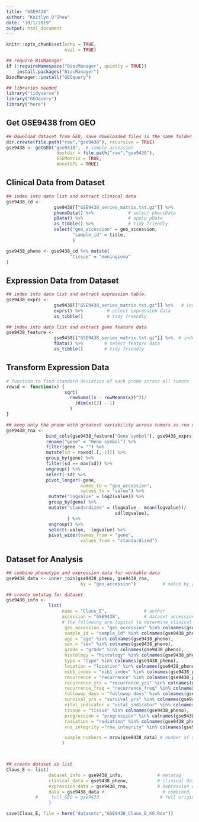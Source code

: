 ```yaml
---
title: "GSE9438"
author: "Kaitlyn O'Shea"
date: "10/1/2019"
output: html_document
---
```



```r
knitr::opts_chunk$set(echo = TRUE,
                      eval = TRUE)
```

```r
## require BioManager
if (!requireNamespace("BiocManager", quietly = TRUE))
    install.packages("BiocManager")
BiocManager::install("GEOquery") 
```

```r
## libraries needed
library("tidyverse")
library("GEOquery")
library("here")
```

## Get GSE9438 from GEO
```r
## Download dataset from GEO, save downloaded files in the same folder as this .Rmd file.
dir.create(file.path("raw","gse9438"), recursive = TRUE)
gse9438 <- getGEO("gse9438",  # sample accession 
                   destdir = file.path("raw","gse9438"),
                   GSEMatrix = TRUE,
                   AnnotGPL = TRUE)
```

## Clinical Data from Dataset
```r
## index into data list and extract clinical data
gse9438_cd <-
                  gse9438[["GSE9438_series_matrix.txt.gz"]] %>%           # index into list 
                  phenoData() %>%             # select phenoData
                  pData() %>%                 # apply pData
                  as_tibble() %>%             # tidy friendly
                  select("geo_accession" = geo_accession,
                         "sample_id" = title,
                         ) 

gse9438_pheno <- gse9438_cd %>% mutate(
                        "tissue" = "meningioma"
)
```

## Expression Data from Dataset
```r
## index into data list and extract expression table.
gse9438_exprs <- 
                  gse9438[["GSE9438_series_matrix.txt.gz"]] %>%   # index into list 
                  exprs() %>%         # select expression data
                  as_tibble()         # tidy friendly

## index into data list and extract gene feature data
gse9438_feature <- 
                  gse9438[["GSE9438_series_matrix.txt.gz"]] %>%  # index into list 
                  fData() %>%        # select feature data
                  as_tibble()        # tidy friendly
```

## Transform Expression Data
``` r
# function to find standard deviation of each probe across all tumors
rowsd <- function(x) {
                      sqrt(
                        rowSums((x - rowMeans(x))^2)/
                          (dim(x)[2] - 1)
                        )
}

## keep only the probe with greatest variability across tumors as rna variable and gene names
gse9438_rna <-
               bind_cols(gse9438_feature["Gene symbol"], gse9438_exprs) %>%    # add gene name to expression data
               rename("gene" = "Gene symbol") %>%                              # rename name variable as 'gene' 
               filter(gene != "") %>%                                          # keep only data for named genes
               mutate(sd = rowsd(.[,-1])) %>%                                  # calculate sd for each probe, index out gene name
               group_by(gene) %>%                                              # group probes by gene
               filter(sd == max(sd)) %>%                                       # keep the probe with the max variation for each gene
               ungroup() %>%                                                   # ungroup by genes 
               select(-sd) %>%                                                 # select all but sd column
               pivot_longer(-gene,                                             # do not group by gene 
                            names_to = "geo_accession",                        # 'key' via gather
                            values_to = "value") %>%                          
                mutate("logvalue" = log2(value)) %>%                           # log2 transform expression for variance stabilization 
                group_by(gene) %>%                                             # standardize for cross data set comparison
                mutate("standardized" = (logvalue - mean(logvalue))/           # center at mean for gene 
                                         sd(logvalue),                         # scale by sd for gene
                       ) %>%
                ungroup() %>%                                                  # ungroup by genes 
                select(-value, -logvalue) %>%                                  # select all but sd column
                pivot_wider(names_from = "gene",                               # final format genes as rows
                            values_from = "standardized")                      # final format expression across accession as columns  
```

## Dataset for Analysis
```r
## combine phenotype and expression data for workable data
gse9438_data <- inner_join(gse9438_pheno, gse9438_rna, 
                            by = "geo_accession")          # match by accession

## create metatag for dataset
gse9438_info <-  
                list(
                     name = "Claus_E",              # author
                     accession = "GSE9438",         # dataset accession 
                     # the following are logical to determine clinical data available for dataset
                      geo_accession = "geo_accession" %in% colnames(gse9438_pheno),
                      sample_id = "sample_id" %in% colnames(gse9438_pheno),
                      age = "age" %in% colnames(gse9438_pheno),
                      sex = "sex" %in% colnames(gse9438_pheno),
                      grade = "grade" %in% colnames(gse9438_pheno),
                      histology = "histology" %in% colnames(gse9438_pheno),
                      type = "type" %in% colnames(gse9438_pheno),
                      location = "location" %in% colnames(gse9438_pheno),
                      mib1_index = "mib1_index" %in% colnames(gse9438_pheno),
                      recurrence = "recurrence" %in% colnames(gse9438_pheno),
                      recurrence_yrs = "recurrence_yrs" %in% colnames(gse9438_pheno),
                      recurrence_freq = "recurrence_freq" %in% colnames(gse9438_pheno),
                      followup_days = "followup_days" %in% colnames(gse9438_pheno),
                      survival_yrs = "survival_yrs" %in% colnames(gse9438_pheno),
                      vital_indicator = "vital_indicator" %in% colnames(gse9438_pheno),
                      tissue = "tissue" %in% colnames(gse9438_pheno),
                      progression = "progression" %in% colnames(gse9438_pheno),
                      radiation = "radiation" %in% colnames(gse9438_pheno),
                      rna_integrity ="rna_integrity" %in% colnames(gse9438_pheno),

                      sample_numbers = nrow(gse9438_data) # number of samples
                     )



## create dataset as list 
Claus_E <- list(
                dataset_info = gse9438_info,             # metatag
                clinical_data = gse9438_pheno,           # clinical data
                expression_data = gse9438_rna,           # expression data
                data = gse9438_data #,                     # combined, workable data
           #     full_GEO = gse9438                       # full original download from GEO
                )
```

```r
save(Claus_E, file = here("datasets","GSE9438_Claus_E_KO.Rda")) 
```
